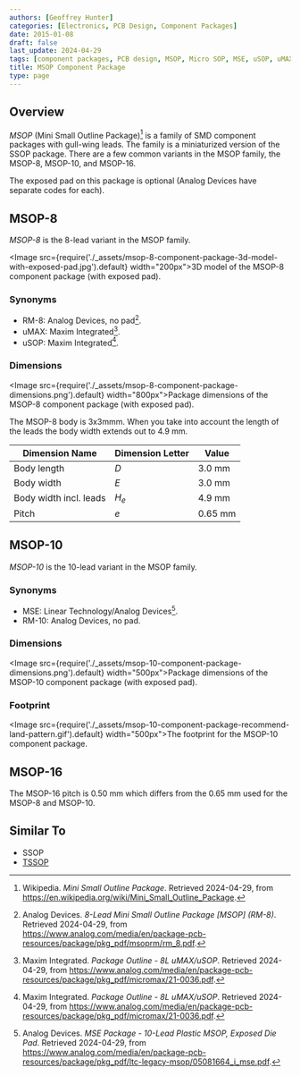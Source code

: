 ```yaml
---
authors: [Geoffrey Hunter]
categories: [Electronics, PCB Design, Component Packages]
date: 2015-01-08
draft: false
last_update: 2024-04-29
tags: [component packages, PCB design, MSOP, Micro SOP, MSE, uSOP, uMAX, RM-8, RM-10]
title: MSOP Component Package
type: page
---
```


## Overview

_MSOP_ (Mini Small Outline Package)[^wikipedia-msop] is a family of SMD component packages with gull-wing leads. The family is a miniaturized version of the SSOP package. There are a few common variants in the MSOP family, the MSOP-8, MSOP-10, and MSOP-16.

The exposed pad on this package is optional (Analog Devices have separate codes for each).

## MSOP-8

_MSOP-8_ is the 8-lead variant in the MSOP family.

<Image src={require('./_assets/msop-8-component-package-3d-model-with-exposed-pad.jpg').default} width="200px">3D model of the MSOP-8 component package (with exposed pad).</Image>

### Synonyms

* RM-8: Analog Devices, no pad[^analog-msop-rm-8].
* uMAX: Maxim Integrated[^maxim-umax-8].
* uSOP: Maxim Integrated[^maxim-umax-8].

### Dimensions

<Image src={require('./_assets/msop-8-component-package-dimensions.png').default} width="800px">Package dimensions of the MSOP-8 component package (with exposed pad).</Image>

The MSOP-8 body is 3x3mmm. When you take into account the length of the leads the body width extends out to 4.9 mm.

| Dimension Name         | Dimension Letter | Value  |
|------------------------|------------------|--------|
| Body length            | $D$            | 3.0 mm |
| Body width             | $E$            | 3.0 mm |
| Body width incl. leads | $H_e$          | 4.9 mm |
| Pitch                  | $e$            | 0.65 mm |

## MSOP-10

_MSOP-10_ is the 10-lead variant in the MSOP family.

### Synonyms

* MSE: Linear Technology/Analog Devices[^analog-mse-package].
* RM-10: Analog Devices, no pad.

### Dimensions

<Image src={require('./_assets/msop-10-component-package-dimensions.png').default} width="500px">Package dimensions of the MSOP-10 component package (with exposed pad).</Image>

### Footprint

<Image src={require('./_assets/msop-10-component-package-recommend-land-pattern.gif').default} width="500px">The footprint for the MSOP-10 component package.</Image>

## MSOP-16

The MSOP-16 pitch is 0.50 mm which differs from the 0.65 mm used for the MSOP-8 and MSOP-10.

## Similar To

* SSOP
* [TSSOP](/pcb-design/component-packages/tssop-component-package/)

[^wikipedia-msop]: Wikipedia. _Mini Small Outline Package_. Retrieved 2024-04-29, from https://en.wikipedia.org/wiki/Mini_Small_Outline_Package.
[^analog-mse-package]: Analog Devices. _MSE Package - 10-Lead Plastic MSOP, Exposed Die Pad_. Retrieved 2024-04-29, from https://www.analog.com/media/en/package-pcb-resources/package/pkg_pdf/ltc-legacy-msop/05081664_i_mse.pdf.
[^analog-msop-rm-8]: Analog Devices. _8-Lead Mini Small Outline Package [MSOP] (RM-8)_. Retrieved 2024-04-29, from https://www.analog.com/media/en/package-pcb-resources/package/pkg_pdf/msoprm/rm_8.pdf.
[^maxim-umax-8]: Maxim Integrated. _Package Outline - 8L uMAX/uSOP_. Retrieved 2024-04-29, from https://www.analog.com/media/en/package-pcb-resources/package/pkg_pdf/micromax/21-0036.pdf.
